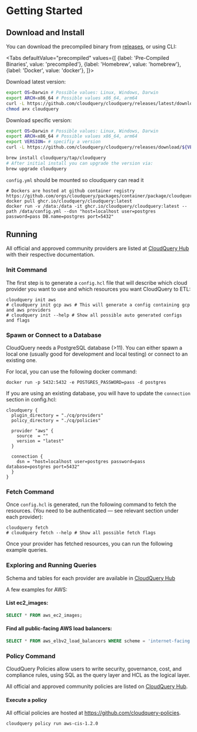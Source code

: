 # Getting Started

## Download and Install

You can download the precompiled binary from [releases](https://github.com/cloudquery/cloudquery/releases), or using CLI:


<Tabs
  defaultValue="precompiled"
  values={[
    {label: 'Pre-Compiled Binaries', value: 'precompiled'},
    {label: 'Homebrew', value: 'homebrew'},
    {label: 'Docker', value: 'docker'},
  ]}>
  <TabItem value="precompiled">

Download latest version:


```bash
export OS=Darwin # Possible values: Linux, Windows, Darwin
export ARCH=x86_64 # Possible values x86_64, arm64
curl -L https://github.com/cloudquery/cloudquery/releases/latest/download/cloudquery_${OS}_${ARCH} -o cloudquery
chmod a+x cloudquery
```

Download specific version:

```bash
export OS=Darwin # Possible values: Linux, Windows, Darwin
export ARCH=x86_64 # Possible values x86_64, arm64
export VERSION= # specifiy a version
curl -L https://github.com/cloudquery/cloudquery/releases/download/${VERSION}/cloudquery_${OS}_${ARCH} -o cloudquery
```  
  </TabItem>
  <TabItem value="homebrew">

```bash
brew install cloudquery/tap/cloudquery
# After initial install you can upgrade the version via:
brew upgrade cloudquery
```
  </TabItem>
  
  <TabItem value="docker">

`config.yml` should be mounted so cloudquery can read it

```
# Dockers are hosted at github container registry https://github.com/orgs/cloudquery/packages/container/package/cloudquery
docker pull ghcr.io/cloudquery/cloudquery:latest
docker run -v /data:/data -it ghcr.io/cloudquery/cloudquery:latest --path /data/config.yml --dsn "host=localhost user=postgres password=pass DB.name=postgres port=5432"
```
  </TabItem>
</Tabs>

## Running

All official and approved community providers are listed at [CloudQuery Hub](https://hub.cloudquery.io) with their respective documentation.

### Init Command

The first step is to generate a `config.hcl` file that will describe which cloud provider you want to use and which resources you want CloudQuery to ETL:

```text
cloudquery init aws
# cloudquery init gcp aws # This will generate a config containing gcp and aws providers
# cloudquery init --help # Show all possible auto generated configs and flags
```

### Spawn or Connect to a Database

CloudQuery needs a PostgreSQL database (>11). You can either spawn a local one (usually good for development and local testing)
or connect to an existing one.

For local, you can use the following docker command:

```
docker run -p 5432:5432 -e POSTGRES_PASSWORD=pass -d postgres
```

If you are using an existing database, you will have to update the `connection` section 
in config.hcl:

```hcl
cloudquery {
  plugin_directory = "./cq/providers"
  policy_directory = "./cq/policies"

  provider "aws" {
    source  = ""
    version = "latest"
  }

  connection {
    dsn = "host=localhost user=postgres password=pass database=postgres port=5432"
  }
}
```

### Fetch Command

Once `config.hcl` is generated, run the following command to fetch the resources. \(You need to be authenticated — see relevant section under each provider\):

```text
cloudquery fetch
# cloudquery fetch --help # Show all possible fetch flags
```

Once your provider has fetched resources, you can run the following example queries.

### Exploring and Running Queries

Schema and tables for each provider are available in [CloudQuery Hub](https://hub.cloudquery.io)

A few examples for AWS:

#### List ec2\_images:

```sql
SELECT * FROM aws_ec2_images;
```

#### Find all public-facing AWS load balancers:

```sql
SELECT * FROM aws_elbv2_load_balancers WHERE scheme = 'internet-facing';
```

### Policy Command

CloudQuery Policies allow users to write security, governance, cost, and compliance rules, 
using SQL as the query layer and HCL as the logical layer.

All official and approved community policies are listed on [CloudQuery Hub](https://hub.cloudquery.io).

#### Execute a policy

All official policies are hosted at https://github.com/cloudquery-policies.

```bash
cloudquery policy run aws-cis-1.2.0
```
